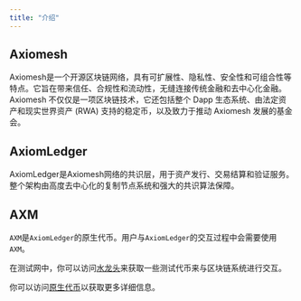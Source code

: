 ```yaml
---
title: "介绍"
---
```

## Axiomesh

Axiomesh是一个开源区块链网络，具有可扩展性、隐私性、安全性和可组合性等特点。它旨在带来信任、合规性和流动性，无缝连接传统金融和去中心化金融。Axiomesh 不仅仅是一项区块链技术，它还包括整个 Dapp 生态系统、由法定资产和现实世界资产 (RWA) 支持的稳定币，以及致力于推动 Axiomesh 发展的基金会。

## AxiomLedger
AxiomLedger是Axiomesh网络的共识层，用于资产发行、交易结算和验证服务。整个架构由高度去中心化的复制节点系统和强大的共识算法保障。

## AXM

`AXM`是`AxiomLedger`的原生代币。用户与`AxiomLedger`的交互过程中会需要使用`AXM`。

在测试网中，你可以访问[水龙头](https://faucet.aries.axiomesh.io)来获取一些测试代币来与区块链系统进行交互。

你可以访问[原生代币](/zh/documentation/economics/coin)以获取更多详细信息。
